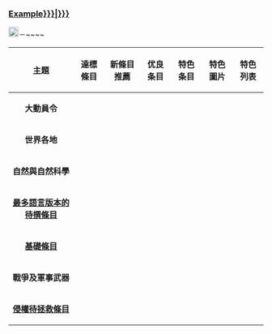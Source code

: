 ===[[User:{{{realusername|Example}}}|{{{myname|{{{realusername|Example}}}}}}]]===
[[File:Gtk-go-up.svg|20px|link=#con-{{{realusername|{{{myname|top}}}}}}|alt=整體貢獻連結]]{{{target|}}}－~~<includeonly></includeonly>~~
{| class="wikitable"
!align="center"| '''主題'''
!align="center"| '''達標條目'''
!align="center"| '''新條目推薦'''
!align="center"| '''优良条目'''
!align="center"| '''特色条目'''
!align="center"| '''特色圖片'''
!align="center"| '''特色列表'''
|-
!'''大動員令'''
|bgcolor="black"| 
|
|
|
|
|
|-
!'''世界各地'''
|
|
|
|
|
|
|-
!'''自然與自然科學'''
|
|
|
|
|
|
|-
!'''[[維基百科:最多語言版本的待撰條目|最多語言版本的待撰條目]]'''
|
|
|
|
|
|
|-
!'''[[Wikipedia:基礎條目|基礎條目]]'''
|
|
|
|
|
|
|-
!'''戰爭及軍事武器'''
|
|
|
|
|
|
|-
!'''[[维基百科:侵权拯救工作小组/拯救条目列表|侵權待拯救條目]]'''
|
|
|
|
|
|
|}
